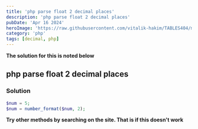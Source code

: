 ```yaml
---
title: 'php parse float 2 decimal places'
description: 'php parse float 2 decimal places'
pubDate: 'Apr 16 2024'
heroImage: 'https://raw.githubusercontent.com/vitalik-hakim/TABLES404/main/error_b/php.png'
category: 'php'
tags: [decimal, php]
---
```


**The solution for this is noted below**

## php parse float 2 decimal places

### Solution

```php
$num = 5;
$num = number_format($num, 2);
```

**Try other methods by searching on the site. That is if this doesn't work**
